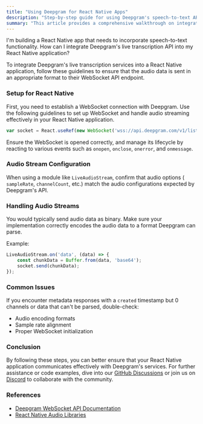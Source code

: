 ```yaml
---
title: "Using Deepgram for React Native Apps"
description: "Step-by-step guide for using Deepgram's speech-to-text API in React Native apps."
summary: "This article provides a comprehensive walkthrough on integrating Deepgram's live transcription services into a React Native application. It covers setting up a WebSocket connection, configuring audio streams, and handling the transmission of audio data to Deepgram's API endpoint."
---
```


<CommunityQuestion>I'm building a React Native app that needs to incorporate speech-to-text functionality. How can I integrate Deepgram's live transcription API into my React Native application?</CommunityQuestion>

To integrate Deepgram's live transcription services into a React Native application, follow these guidelines to ensure that the audio data is sent in an appropriate format to their WebSocket API endpoint.

### Setup for React Native

First, you need to establish a WebSocket connection with Deepgram. Use the following guidelines to set up WebSocket and handle audio streaming effectively in your React Native application.

```javascript
var socket = React.useRef(new WebSocket('wss://api.deepgram.com/v1/listen', ['token', MY_TOKEN])).current;
```

Ensure the WebSocket is opened correctly, and manage its lifecycle by reacting to various events such as `onopen`, `onclose`, `onerror`, and `onmessage`.

### Audio Stream Configuration

When using a module like `LiveAudioStream`, confirm that audio options (
`sampleRate`, `channelCount`, etc.) match the audio configurations expected by Deepgram's API.

### Handling Audio Streams

You would typically send audio data as binary. Make sure your implementation correctly encodes the audio data to a format Deepgram can parse.

Example:
```javascript
LiveAudioStream.on('data', (data) => {
    const chunkData = Buffer.from(data, 'base64');
    socket.send(chunkData);
});
```

### Common Issues

If you encounter metadata responses with a `created` timestamp but 0 channels or data that can't be parsed, double-check:

- Audio encoding formats
- Sample rate alignment
- Proper WebSocket initialization

### Conclusion

By following these steps, you can better ensure that your React Native application communicates effectively with Deepgram's services. For further assistance or code examples, dive into our [GitHub Discussions](https://github.com/orgs/deepgram/discussions) or join us on [Discord](https://discord.gg/deepgram) to collaborate with the community.

### References
- [Deepgram WebSocket API Documentation](https://developers.deepgram.com/docs/getting-started-with-live-streaming-audio)
- [React Native Audio Libraries](https://npmjs.com/package/react-native-audio)